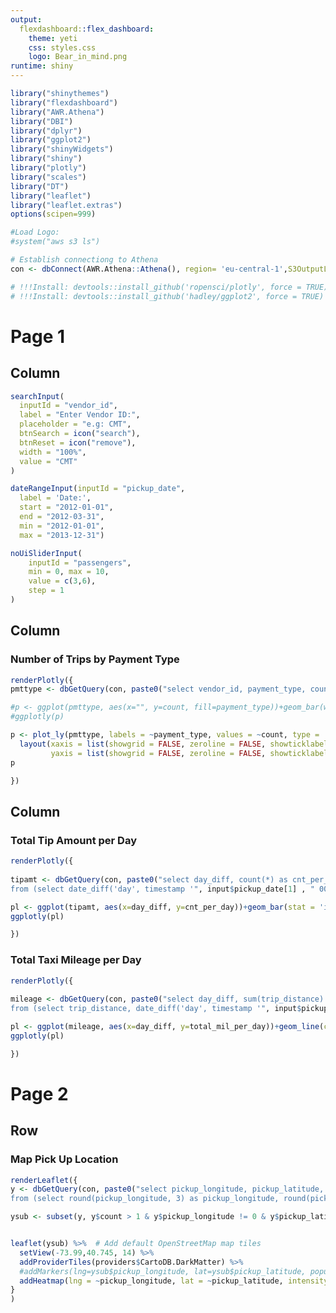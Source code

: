 ```yaml
---
output: 
  flexdashboard::flex_dashboard:
    theme: yeti
    css: styles.css
    logo: Bear_in_mind.png
runtime: shiny
---
```



```r
library("shinythemes")
library("flexdashboard")
library("AWR.Athena")
library("DBI")
library("dplyr")
library("ggplot2")
library("shinyWidgets")
library("shiny")
library("plotly")
library("scales")
library("DT")
library("leaflet")
library("leaflet.extras")
options(scipen=999)

#Load Logo:
#system("aws s3 ls")

# Establish connectiong to Athena
con <- dbConnect(AWR.Athena::Athena(), region= 'eu-central-1',S3OutputLocation = 's3://aws-athena-query-results-081365034257-eu-central-1/', Schema = 'default')

# !!!Install: devtools::install_github('ropensci/plotly', force = TRUE)
# !!!Install: devtools::install_github('hadley/ggplot2', force = TRUE)
```


Page 1
=====================================  

Column {.sidebar}
-------------------------------------
```r
searchInput(
  inputId = "vendor_id", 
  label = "Enter Vendor ID:", 
  placeholder = "e.g: CMT", 
  btnSearch = icon("search"), 
  btnReset = icon("remove"), 
  width = "100%",
  value = "CMT"
)

dateRangeInput(inputId = "pickup_date", 
  label = 'Date:', 
  start = "2012-01-01", 
  end = "2012-03-31", 
  min = "2012-01-01",
  max = "2013-12-31")

noUiSliderInput(
    inputId = "passengers",
    min = 0, max = 10,
    value = c(3,6),
    step = 1
)


```


Column {data-width=600}
-------------------------------------
    
### Number of Trips by Payment Type
    
```r
renderPlotly({
pmttype <- dbGetQuery(con, paste0("select vendor_id, payment_type, count(*) as count from my_database.nyc_taxi where vendor_id like '", input$vendor_id, "' and pickup_datetime between timestamp '", input$pickup_date[1], " 00:00:00' and timestamp '", input$pickup_date[2], " 00:00:00' and passenger_count between ", input$passengers[1], " and ", input$passengers[2], " group by payment_type, vendor_id"))

#p <- ggplot(pmttype, aes(x="", y=count, fill=payment_type))+geom_bar(width = 1, stat = 'identity') + coord_polar("y", start=0)
#ggplotly(p)

p <- plot_ly(pmttype, labels = ~payment_type, values = ~count, type = 'pie') %>%
  layout(xaxis = list(showgrid = FALSE, zeroline = FALSE, showticklabels = FALSE),
         yaxis = list(showgrid = FALSE, zeroline = FALSE, showticklabels = FALSE))
p

})
```
   
Column {data-width=450}
-------------------------------------
   
### Total Tip Amount per Day

```r

renderPlotly({
  
tipamt <- dbGetQuery(con, paste0("select day_diff, count(*) as cnt_per_day
from (select date_diff('day', timestamp '", input$pickup_date[1] , " 00:00:00', pickup_datetime) as day_diff from my_database.nyc_taxi  where vendor_id like '", input$vendor_id ,"' and pickup_datetime between timestamp '", input$pickup_date[1] , " 00:00:00' and timestamp '", input$pickup_date[2]," 00:00:00' and passenger_count between ", input$passengers[1], " and ", input$passengers[2], ") group by day_diff"))

pl <- ggplot(tipamt, aes(x=day_diff, y=cnt_per_day))+geom_bar(stat = 'identity', colour="#009900")
ggplotly(pl)

})

```

### Total Taxi Mileage per Day 
    
```r

renderPlotly({
  
mileage <- dbGetQuery(con, paste0("select day_diff, sum(trip_distance) as total_mil_per_day
from (select trip_distance, date_diff('day', timestamp '", input$pickup_date[1] , " 00:00:00', pickup_datetime) as day_diff from my_database.nyc_taxi  where vendor_id like '", input$vendor_id ,"' and pickup_datetime between timestamp '", input$pickup_date[1] , " 00:00:00' and timestamp '", input$pickup_date[2]," 00:00:00' and passenger_count between ", input$passengers[1], " and ", input$passengers[2], ") group by day_diff"))

pl <- ggplot(mileage, aes(x=day_diff, y=total_mil_per_day))+geom_line(colour="#0066CC")
ggplotly(pl)

})
```

Page 2 {data-orientation=rows}
=====================================     
   
Row {data-height=600}
-------------------------------------

### Map Pick Up Location

```r
renderLeaflet({
y <- dbGetQuery(con, paste0("select pickup_longitude, pickup_latitude, count(*) as count
from (select round(pickup_longitude, 3) as pickup_longitude, round(pickup_latitude, 3) as pickup_latitude from my_database.nyc_taxi where vendor_id like '", input$vendor_id, "' and pickup_datetime between timestamp '", input$pickup_date[1], " 00:00:00' and timestamp '", input$pickup_date[2], " 00:00:00' and passenger_count between ", input$passengers[1], " and ", input$passengers[2], ") group by pickup_longitude, pickup_latitude"))

ysub <- subset(y, y$count > 1 & y$pickup_longitude != 0 & y$pickup_latitude != 0)


leaflet(ysub) %>%  # Add default OpenStreetMap map tiles
  setView(-73.99,40.745, 14) %>%
  addProviderTiles(providers$CartoDB.DarkMatter) %>%
  #addMarkers(lng=ysub$pickup_longitude, lat=ysub$pickup_latitude, popup="The birthplace of R")
  addHeatmap(lng = ~pickup_longitude, lat = ~pickup_latitude, intensity = ~(count/max(ysub$count)))
}
)

```
